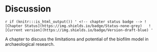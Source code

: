 # Discussion

`r if (knitr:::is_html_output()) '
<!-- chapter status badge -->
![Chapter Status](https://img.shields.io/badge/Status-none-grey)  
![Current version](https://img.shields.io/badge/Version-draft-blue)
'`

A chapter to discuss the limitations and potential of the biofilm model in
archaeological research.

<!--# Limitations of the biofilm model


## Potential of the biofilm model


## Future directions -->